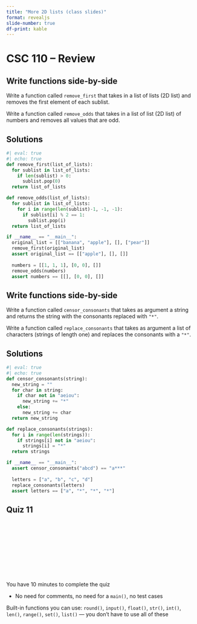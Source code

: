 ```yaml
---
title: "More 2D lists (class slides)"
format: revealjs
slide-number: true
df-print: kable
---
```


# CSC 110 -- Review

## Write functions side-by-side

Write a function called `remove_first` that takes in a list of lists (2D list) and removes the first element of each sublist.

Write a function called `remove_odds` that takes in a list of list (2D list) of numbers and removes all values that are odd.

## Solutions

```python
#| eval: true
#| echo: true
def remove_first(list_of_lists):
  for sublist in list_of_lists:
    if len(sublist) > 0:
      sublist.pop(0)
  return list_of_lists

def remove_odds(list_of_lists):
  for sublist in list_of_lists:
    for i in range(len(sublist)-1, -1, -1):
      if sublist[i] % 2 == 1:
        sublist.pop(i)
  return list_of_lists

if __name__ == "__main__":
  original_list = [["banana", "apple"], [], ["pear"]]
  remove_first(original_list)
  assert original_list == [["apple"], [], []]
  
  numbers = [[1, 1, 1], [0, 0], []]
  remove_odds(numbers)
  assert numbers == [[], [0, 0], []]
```

## Write functions side-by-side

Write a function called `censor_consonants` that takes as argument a string and returns the string with the consonants replaced with `"*"`.

Write a function called `replace_consonants` that takes as argument a list of characters (strings of length one) and replaces the consonants with a `"*"`.

## Solutions

```python
#| eval: true
#| echo: true
def censor_consonants(string):
  new_string = ""
  for char in string:
    if char not in "aeiou":
      new_string += "*"
    else:
      new_string += char
  return new_string

def replace_consonants(strings):
  for i in range(len(strings)):
    if strings[i] not in "aeiou":
      strings[i] = "*"
  return strings

if __name__ == "__main__":
  assert censor_consonants("abcd") == "a***"
  
  letters = ["a", "b", "c", "d"]
  replace_consonants(letters)
  assert letters == ["a", "*", "*", "*"]

```

## Quiz 11

<center>
<div class="cleanslate w24tz-current-time w24tz-large" style="display: inline-block !important; visibility: hidden !important; min-width:300px !important; min-height:145px !important;"><a href="//24timezones.com/Tucson/time" style="text-decoration: none" class="clock24" id="tz24-1695057604-c1393-eyJob3VydHlwZSI6IjEyIiwic2hvd2RhdGUiOiIwIiwic2hvd3NlY29uZHMiOiIwIiwiY29udGFpbmVyX2lkIjoiY2xvY2tfYmxvY2tfY2I2NTA4ODZjNDg0OWVlIiwidHlwZSI6ImRiIiwibGFuZyI6ImVuIn0=" title="World Time :: Tucson" target="_blank" rel="nofollow"></a>current time<div id="clock_block_cb650886c4849ee"></div></div>
<script type="text/javascript" src="//w.24timezones.com/l.js" async></script>
</center>

You have 10 minutes to complete the quiz

* No need for comments, no need for a `main()`, no test cases

Built-in functions you can use: `round()`, `input()`, `float()`, `str()`, `int()`, `len()`, `range()`, `set()`, `list()` — you don’t have to use all of these
